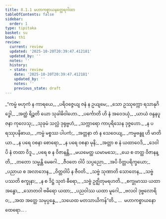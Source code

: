 ```yaml
---
title: 8.1.1 မဟာကစ္စာယနတ္ထေရဂါထာ
tableOfContents: false
sidebar:
  order: 1
type: tipitaka
basket: su
book: th1
review:
  current: review
  updated: '2025-10-20T20:39:47.412181'
  updated_by: ''
  notes: ''
  history:
  - state: review
    date: '2025-10-20T20:39:47.412181'
    updated_by: ''
    notes: ''
    previous_state: draft
---
```



<DynamicBreadcrumb />


<ReviewStatus review={frontmatter.review} showDetails={true} />

<HypothesisAnnotation frontmatter={frontmatter} />

<Division number="494" book="th1" e="ch" v="19" p="295">

<Paragraph number="787" type="verses" book="th1">
_“ကမ္မံ ဗဟုကံ န ကာရယေ,_  
_ပရိဝဇ္ဇေယျ ဇနံ န ဥယျမေ;_  
_သော ဥဿုက္ကော ရသာနုဂိဒ္ဓေါ,_  
_အတ္ထံ ရိဉ္စတိ ယော သုခါဓိဝါဟော._  

</Paragraph>

</Division>
<Division number="495" book="th1" e="ch" v="19" p="295">

<Paragraph number="788" type="verses" book="th1">
_ပင်္ကောတိ ဟိ နံ အဝေဒယုံ,_  
_ယာယံ ဝန္ဒနပူဇနာ ကုလေသု;_  
_သုခုမံ သလ္လံ ဒုရုဗ္ဗဟံ,_  
_သက္ကာရော ကာပုရိသေန ဒုဇ္ဇဟော._  

</Paragraph>

</Division>
<Division number="496" book="th1" e="ch" v="19" p="295">

<Paragraph number="789" type="verses" book="th1">
_န ပရဿုပနိဓာယ,_  
_ကမ္မံ မစ္စဿ ပါပကံ;_  
_အတ္တနာ တံ န သေဝေယျ,_  
_ကမ္မဗန္ဓူ ဟိ မာတိယာ._  

</Paragraph>

</Division>
<Division number="497" book="th1" e="ch" v="19" p="295">

<Paragraph number="790" type="verses" book="th1">
_န ပရေ ဝစနာ စောရော,_  
_န ပရေ ဝစနာ မုနိ;_  
_အတ္တာ စ နံ ယထာဝေဒိ,_  
_ဒေဝါပိ နံ တထာ ဝိဒူ._  

</Paragraph>

</Division>
<Division number="498" book="th1" e="ch" v="19" p="295">

<Paragraph number="791" type="verses" book="th1">
_ပရေ စ န ဝိဇာနန္တိ,_  
_မယမေတ္ထ ယမာမသေ;_  
_ယေ စ တတ္ထ ဝိဇာနန္တိ,_  
_တတော သမ္မန္တိ မေဓဂါ._  

</Paragraph>

</Division>
<Division number="499" book="th1" e="ch" v="19" p="295">

<Paragraph number="792" type="verses" book="th1">
_ဇီဝတေ ဝါပိ သပ္ပညော,_  
_အပိ ဝိတ္တပရိက္ခယော;_  
_ပညာယ စ အလာဘေန,_  
_ဝိတ္တဝါပိ န ဇီဝတိ._  

</Paragraph>

</Division>
<Division number="500" book="th1" e="ch" v="19" p="295">

<Paragraph number="793" type="verses" book="th1">
_သဗ္ဗံ သုဏာတိ သောတေန,_  
_သဗ္ဗံ ပဿတိ စက္ခုနာ;_  
_န စ ဒိဋ္ဌံ သုတံ ဓီရော,_  
_သဗ္ဗံ ဥဇ္ဈိတုမရဟတိ._  

</Paragraph>

</Division>
<Division number="501" book="th1" e="ch" v="19" p="295">

<Paragraph number="794" type="verses" book="th1">
_စက္ခုမာဿ ယထာ အန္ဓော,_  
_သောတဝါ ဗဓိရော ယထာ;_  
_ပညဝါဿ ယထာ မူဂေါ,_  
_ဗလဝါ ဒုဗ္ဗလောရိဝ;_  
_အထ အတ္ထေ သမုပ္ပန္နေ,_  
_သယေထ မတသာယိကန်”တိ._  


</Paragraph>
</Division>

<Paragraph number="795" type="center" book="th1">
…  မဟာကစ္စာယနော ထေရော… .
</Paragraph>